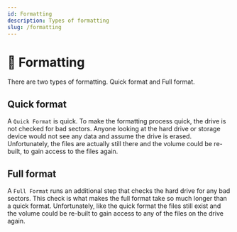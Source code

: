 ```yaml
---
id: Formatting
description: Types of formatting
slug: /formatting
---
```


# 👷 Formatting


There are two types of formatting. Quick format and Full format. 

## Quick format
A `Quick Format` is quick. To make the formatting process quick, the drive is not checked for bad sectors. Anyone looking at the hard drive or storage device would not see any data and assume the drive is erased. Unfortunately, the files are actually still there and the volume could be re-built, to gain access to the files again.

## Full format
A `Full Format` runs an additional step that checks the hard drive for any bad sectors. This check is what makes the full format take so much longer than a quick format. Unfortunately, like the quick format the files still exist and the volume could be re-built to gain access to any of the files on the drive again.
